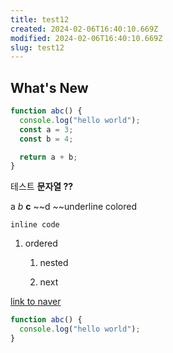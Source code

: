```yaml
---
title: test12
created: 2024-02-06T16:40:10.669Z
modified: 2024-02-06T16:40:10.669Z
slug: test12
---
```

  
## What's New

```js
function abc() {
  console.log("hello world");
  const a = 3;
  const b = 4;

  return a + b;
}
```

테스트 **문자열 ??**

a _b_ **c** ~~d ~~underline colored

`inline code`

1.  ordered
    
    1.  nested
        
    2.  next
        

[link to naver](www.naver.com)

```js
function abc() {
  console.log("hello world");
}
```